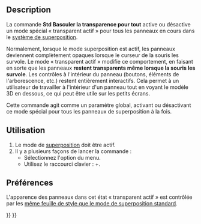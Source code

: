 <languages/>

{{Docnav/fr
|[[Std_DockOverlayAll/fr|Basculer la superposition pour tout]]
|[[Std_DockOverlayToggle/fr|Basculer une superposition]]
|[[Std_View_Menu/fr|Menu Affichage]]
|IconL=
|IconR=
|IconC=Freecad.svg
}}

{{GuiCommand/fr
|Name=Std DockOverlayTransparentAll
|Name/fr=Std Basculer la transparence pour tout
|MenuLocation=Affichage → Panneau ancrable → Activer/désactiver la transparence pour tout
|Workbenches=Tous
|Shortcut={{KEY|SHIFT}}+{{KEY|F4}}
|Version=1.0
|SeeAlso=[[Std_DockOverlayAll/fr|Std Basculer la superposition pour tout]], [[Std_DockOverlayToggleTransparent/fr|Std Basculer une transparence]]
}}

==Description==

La commande '''Std Basculer la transparence pour tout''' active ou désactive un mode spécial « transparent actif » pour tous les panneaux en cours dans le [[Std_DockOverlayAll/fr|système de superposition]].

Normalement, lorsque le mode superposition est actif, les panneaux deviennent complètement opaques lorsque le curseur de la souris les survole. Le mode « transparent actif » modifie ce comportement, en faisant en sorte que les panneaux '''restent transparents même lorsque la souris les survole'''. Les contrôles à l'intérieur du panneau (boutons, éléments de l'arborescence, etc.) restent entièrement interactifs. Cela permet à un utilisateur de travailler à l'intérieur d'un panneau tout en voyant le modèle 3D en dessous, ce qui peut être utile sur les petits écrans.

Cette commande agit comme un paramètre global, activant ou désactivant ce mode spécial pour tous les panneaux de superposition à la fois.

<span id="Usage"></span>
==Utilisation==

# Le mode de [[Std_DockOverlayAll/fr|superposition]] doit être actif.
# Il y a plusieurs façons de lancer la commande :
#* Sélectionnez l'option {{MenuCommand|Affichage → Panneau ancrable → Activer/désactiver la transparence pour tout}} du menu.
#* Utilisez le raccourci clavier : {{KEY|SHIFT}}+{{KEY|F4}}.

<span id="Preferences"></span>
==Préférences==

L'apparence des panneaux dans cet état « transparent actif » est contrôlée par les [[Std_DockOverlayAll/fr#Préférences|même feuille de style que le mode de superposition standard]].


{{Docnav/fr
|[[Std_DockOverlayAll/fr|Basculer la superposition pour tout]]
|[[Std_DockOverlayToggle/fr|Basculer une superposition]]
|[[Std_View_Menu/fr|Menu Affichage]]
|IconL=
|IconR=
|IconC=Freecad.svg
}}

{{Std_Base_navi{{#translation:}}}}
{{Userdocnavi{{#translation:}}}}